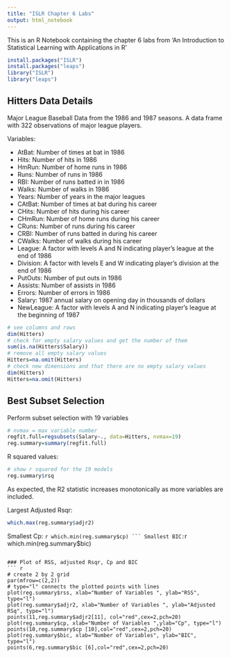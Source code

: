 ```yaml
---
title: "ISLR Chapter 6 Labs"
output: html_notebook
---
```

This is an R Notebook containing the chapter 6 labs from 'An Introduction to Statistical Learning with Applications in R'

```r
install.packages("ISLR")
install.packages("leaps")
library("ISLR")
library("leaps")
```

## Hitters Data Details
Major League Baseball Data from the 1986 and 1987 seasons. A data frame with 322 observations of major league players.

Variables:

* AtBat: Number of times at bat in 1986
* Hits: Number of hits in 1986
* HmRun: Number of home runs in 1986
* Runs: Number of runs in 1986
* RBI: Number of runs batted in in 1986
* Walks: Number of walks in 1986
* Years: Number of years in the major leagues
* CAtBat: Number of times at bat during his career
* CHits: Number of hits during his career
* CHmRun: Number of home runs during his career
* CRuns: Number of runs during his career
* CRBI: Number of runs batted in during his career
* CWalks: Number of walks during his career
* League: A factor with levels A and N indicating player's league at the end of 1986
* Division: A factor with levels E and W indicating player's division at the end of 1986
* PutOuts: Number of put outs in 1986
* Assists: Number of assists in 1986
* Errors: Number of errors in 1986
* Salary: 1987 annual salary on opening day in thousands of dollars
* NewLeague: A factor with levels A and N indicating player's league at the beginning of 1987

```r
# see columns and rows
dim(Hitters)
# check for empty salary values and get the number of them
sum(is.na(Hitters$Salary))
# remove all empty salary values
Hitters=na.omit(Hitters)
# check new dimensions and that there are no empty salary values
dim(Hitters)
Hitters=na.omit(Hitters)
```

## Best Subset Selection
Perform subset selection with 19 variables
```r
# nvmax = max variable number
regfit.full=regsubsets(Salary~., data=Hitters, nvmax=19)
reg.summary=summary(regfit.full)
```
R squared values:
```r
# show r squared for the 19 models
reg.summary$rsq
```
As expected, the R2 statistic increases monotonically as more variables are included.

Largest Adjusted Rsqr:
``` r
which.max(reg.summary$adjr2)
```
Smallest Cp:
````r
which.min(reg.summary$cp)
```
Smallest BIC:
````r
which.min(reg.summary$bic)
```

### Plot of RSS, adjusted Rsqr, Cp and BIC
``` r
# create 2 by 2 grid
par(mfrow=c(2,2))
# type="l" connects the plotted points with lines
plot(reg.summary$rss, xlab="Number of Variables ", ylab="RSS", type="l")
plot(reg.summary$adjr2, xlab="Number of Variables ", ylab="Adjusted RSq", type="l")
points(11,reg.summary$adjr2[11], col="red",cex=2,pch=20)
plot(reg.summary$cp, xlab="Number of Variables ",ylab="Cp", type="l")
points(10,reg.summary$cp [10],col="red",cex=2,pch=20)
plot(reg.summary$bic, xlab="Number of Variables", ylab="BIC", type="l")
points(6,reg.summary$bic [6],col="red",cex=2,pch=20)
```